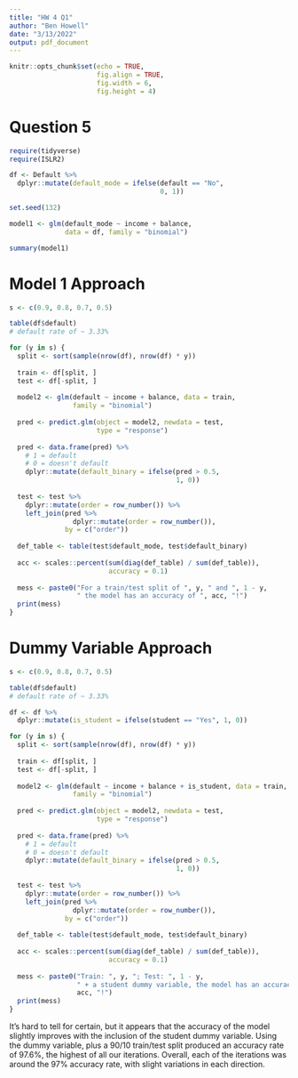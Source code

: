 ```yaml
---
title: "HW 4 Q1"
author: "Ben Howell"
date: "3/13/2022"
output: pdf_document
---
```


```r
knitr::opts_chunk$set(echo = TRUE,
                      fig.align = TRUE,
                      fig.width = 6,
                      fig.height = 4)
```

# Question 5 

```r
require(tidyverse)
require(ISLR2)

df <- Default %>%
  dplyr::mutate(default_mode = ifelse(default == "No", 
                                      0, 1))
```

```r
set.seed(132)
```

```r
model1 <- glm(default_mode ~ income + balance, 
              data = df, family = "binomial")

summary(model1)
```

# Model 1 Approach

```r
s <- c(0.9, 0.8, 0.7, 0.5)

table(df$default)
# default rate of ~ 3.33%

for (y in s) {
  split <- sort(sample(nrow(df), nrow(df) * y))
  
  train <- df[split, ]
  test <- df[-split, ]
  
  model2 <- glm(default ~ income + balance, data = train, 
                family = "binomial")
  
  pred <- predict.glm(object = model2, newdata = test, 
                      type = "response")
  
  pred <- data.frame(pred) %>%
    # 1 = default 
    # 0 = doesn't default
    dplyr::mutate(default_binary = ifelse(pred > 0.5, 
                                          1, 0))
  
  test <- test %>%
    dplyr::mutate(order = row_number()) %>%
    left_join(pred %>%
                dplyr::mutate(order = row_number()), 
              by = c("order"))
  
  def_table <- table(test$default_mode, test$default_binary)
  
  acc <- scales::percent(sum(diag(def_table) / sum(def_table)), 
                         accuracy = 0.1)
  
  mess <- paste0("For a train/test split of ", y, " and ", 1 - y, 
                 " the model has an accuracy of ", acc, "!")
  print(mess)
}
```

# Dummy Variable Approach

```r
s <- c(0.9, 0.8, 0.7, 0.5)

table(df$default)
# default rate of ~ 3.33%

df <- df %>%
  dplyr::mutate(is_student = ifelse(student == "Yes", 1, 0))

for (y in s) {
  split <- sort(sample(nrow(df), nrow(df) * y))
  
  train <- df[split, ]
  test <- df[-split, ]
  
  model2 <- glm(default ~ income + balance + is_student, data = train, 
                family = "binomial")
  
  pred <- predict.glm(object = model2, newdata = test, 
                      type = "response")
  
  pred <- data.frame(pred) %>%
    # 1 = default 
    # 0 = doesn't default
    dplyr::mutate(default_binary = ifelse(pred > 0.5, 
                                          1, 0))
  
  test <- test %>%
    dplyr::mutate(order = row_number()) %>%
    left_join(pred %>%
                dplyr::mutate(order = row_number()), 
              by = c("order"))
  
  def_table <- table(test$default_mode, test$default_binary)
  
  acc <- scales::percent(sum(diag(def_table) / sum(def_table)), 
                         accuracy = 0.1)
  
  mess <- paste0("Train: ", y, "; Test: ", 1 - y, 
                 " + a student dummy variable, the model has an accuracy of ", 
                 acc, "!")
  print(mess)
}
```

It's hard to tell for certain, but it appears that the accuracy of the model slightly improves with the inclusion of the student dummy variable. Using the dummy variable, plus a 90/10 train/test split produced an accuracy rate of 97.6%, the highest of all our iterations. Overall, each of the iterations was around the 97% accuracy rate, with slight variations in each direction.


